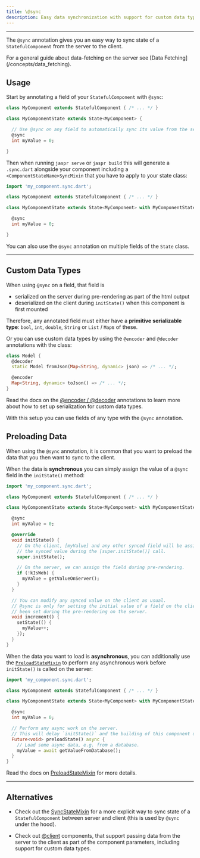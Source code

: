 ```yaml
---
title: \@sync
description: Easy data synchronization with support for custom data types.
---
```


---

The `@sync` annotation gives you an easy way to sync state of a `StatefulComponent` from the server to the client.

<Info>
For a general guide about data-fetching on the server see [Data Fetching](/concepts/data_fetching).
</Info>

## Usage

Start by annotating a field of your `StatefulComponent` with `@sync`:

```dart title="lib/my_component.dart"
class MyComponent extends StatefulComponent { /* ... */ }

class MyComponentState extends State<MyComponent> {

  // Use @sync on any field to automatically sync its value from the server to the client.
  @sync
  int myValue = 0;

}
```

Then when running `jaspr serve` or `jaspr build` this will generate a `.sync.dart` alongside your component including
a `<ComponentStateName>SyncMixin` that you have to apply to your state class:

```dart title="lib/my_component.dart"
import 'my_component.sync.dart';

class MyComponent extends StatefulComponent { /* ... */ }

class MyComponentState extends State<MyComponent> with MyComponentStateSyncMixin {

  @sync
  int myValue = 0;

}
```

You can also use the `@sync` annotation on multiple fields of the `State` class.

---

## Custom Data Types

When using `@sync` on a field, that field is

- serialized on the server during pre-rendering as part of the html output
- deserialized on the client during `initState()` when this component is first mounted

Therefore, any annotated field must either have a **primitive serializable type**: `bool`, `int`, `double`, `String` or `List` / `Map`s of these.

Or you can use custom data types by using the `@encoder` and `@decoder` annotations with the class:

```dart title="model.dart"
class Model {
  @decoder
  static Model fromJson(Map<String, dynamic> json) => /* ... */;

  @encoder
  Map<String, dynamic> toJson() => /* ... */;
}
```

Read the docs on the [@encoder / @decoder](/utils/at_encoder_decoder) annotations to learn more about how to set up
serialization for custom data types.

With this setup you can use fields of any type with the `@sync` annotation.

## Preloading Data

When using the `@sync` annotation, it is common that you want to preload the data that you then want to sync to the client.

When the data is **synchronous** you can simply assign the value of a `@sync` field in the `initState()` method:

```dart title="lib/my_component.dart"
import 'my_component.sync.dart';

class MyComponent extends StatefulComponent { /* ... */ }

class MyComponentState extends State<MyComponent> with MyComponentStateSyncMixin {

  @sync
  int myValue = 0;

  @override
  void initState() {
    // On the client, [myValue] and any other synced field will be assigned
    // the synced value during the [super.initState()] call.
    super.initState();

    // On the server, we can assign the field during pre-rendering.
    if (!kIsWeb) {
      myValue = getValueOnServer();
    }
  }

  // You can modify any synced value on the client as usual.
  // @sync is only for setting the initial value of a field on the client to a value that has
  // been set during the pre-rendering on the server.
  void increment() {
    setState(() {
      myValue++;
    });
  }
}
```

When the data you want to load is **asynchronous**, you can additionally use the [`PreloadStateMixin`](/utils/preload_state_mixin)
to perform any asynchronous work before `initState()` is called on the server:

```dart title="lib/my_component.dart"
import 'my_component.sync.dart';

class MyComponent extends StatefulComponent { /* ... */ }

class MyComponentState extends State<MyComponent> with MyComponentStateSyncMixin, PreloadStateMixin {

  @sync
  int myValue = 0;

  // Perform any async work on the server.
  // This will delay `initState()` and the building of this component until the future is completed.
  Future<void> preloadState() async {
    // Load some async data, e.g. from a database.
    myValue = await getValueFromDatabase();
  }
}
```

Read the docs on [PreloadStateMixin](/utils/preload_state_mixin) for more details.

---

## Alternatives

- Check out the [SyncStateMixin](/utils/sync_state_mixin) for a more explicit way to sync state of a `StatefulComponent`
  between server and client (this is used by `@sync` under the hood).

- Check out [@client](/utils/at_client) components, that support passing data from the server to the client as part
  of the component parameters, including support for custom data types.

